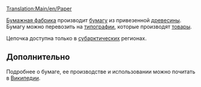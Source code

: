 [[Translation:Main/en/Paper]]
{{ru/Груз|груз=Бумага
|изображение=Paper.png
|производит=[[Main/ru/Бумажная фабрика|Бумажная фабрика]]
|принимает=[[Main/ru/Типография|Типография]]
}}

[[Main/ru/Бумажная фабрика|Бумажная фабрика]] производит [[Main/ru/Бумага|бумагу]] из привезенной [[Main/ru/Древесина|древесины]]. Бумагу можно перевозить на [[Main/ru/Типография|типографии]], которые производят [[Main/ru/Товары|товары]].

Цепочка доступна только в [[Main/en/Климат/Ru#Субарктический|субарктических]] регионах.


==Дополнительно==
Подробнее о бумаге, ее производстве и использовании можно почитать в [http://www.wikipedia.org/wiki/ru:Бумага Википедии].